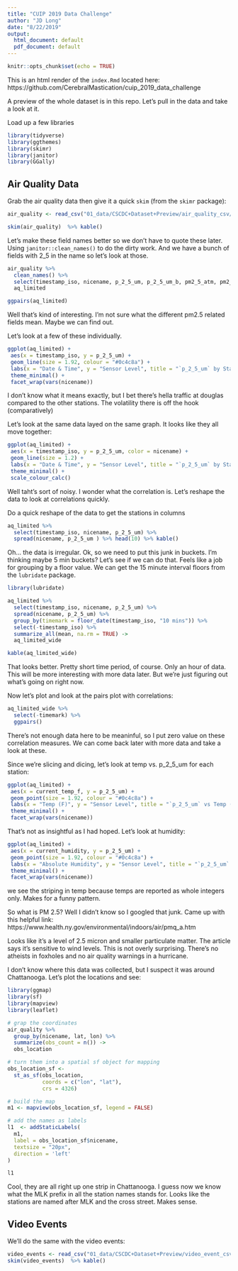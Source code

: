 ```yaml
---
title: "CUIP 2019 Data Challenge"
author: "JD Long"
date: "8/22/2019"
output:
  html_document: default
  pdf_document: default
---
```


```r
knitr::opts_chunk$set(echo = TRUE)
```
This is an html render of the `index.Rmd` located here: https://github.com/CerebralMastication/cuip_2019_data_challenge

A preview of the whole dataset is in this repo. Let's pull in the data and take a look at it. 

Load up a few libraries
```r
library(tidyverse)
library(ggthemes) 
library(skimr)
library(janitor)
library(GGally)
```

## Air Quality Data

Grab the air quality data then give it a quick `skim` (from the `skimr` package):

```r
air_quality <- read_csv("01_data/CSCDC+Dataset+Preview/air_quality_csv/all.csv")

skim(air_quality)  %>% kable()
```

Let's make these field names better so we don't have to quote these later. Using `janitor::clean_names()` to do the dirty work. And we have a bunch of fields with 2_5 in the name so let's look at those. 

```r
air_quality %>% 
  clean_names() %>% 
  select(timestamp_iso, nicename, p_2_5_um, p_2_5_um_b, pm2_5_atm, pm2_5_atm_b, pm2_5_cf_1, pm2_5_cf_1_b, current_temp_f, current_humidity) ->
  aq_limited

ggpairs(aq_limited)
```

Well that's kind of interesting. I'm not sure what the different pm2.5 related fields mean. Maybe we can find out. 

Let's look at a few of these individually. 

```r

ggplot(aq_limited) +
 aes(x = timestamp_iso, y = p_2_5_um) +
 geom_line(size = 1.92, colour = "#0c4c8a") +
 labs(x = "Date & Time", y = "Sensor Level", title = "`p_2_5_um` by Station") +
 theme_minimal() +
 facet_wrap(vars(nicename))

```

I don't know what it means exactly, but I bet there's hella traffic at douglas compared to the other stations. The volatility there is off the hook (comparatively)

Let's look at the same data layed on the same graph. It looks like they all move together:


```r

ggplot(aq_limited) +
 aes(x = timestamp_iso, y = p_2_5_um, color = nicename) +
 geom_line(size = 1.2) +
 labs(x = "Date & Time", y = "Sensor Level", title = "`p_2_5_um` by Station") +
 theme_minimal() +
 scale_colour_calc()

```


Well taht's sort of noisy. I wonder what the correlation is. Let's reshape the data to look at correlations quickly. 

Do a quick reshape of the data to get the stations in columns
```r

aq_limited %>%
  select(timestamp_iso, nicename, p_2_5_um) %>%
  spread(nicename, p_2_5_um ) %>% head(10) %>% kable()
```

Oh... the data is irregular. Ok, so we need to put this junk in buckets. I'm thinking maybe 5 min buckets? Let's see if we can do that. Feels like a job for grouping by a floor value. We can get the 15 minute interval floors from the `lubridate` package. 

```r
library(lubridate)
```
```r

aq_limited %>%
  select(timestamp_iso, nicename, p_2_5_um) %>%
  spread(nicename, p_2_5_um) %>%
  group_by(timemark = floor_date(timestamp_iso, "10 mins")) %>%
  select(-timestamp_iso) %>%
  summarize_all(mean, na.rm = TRUE) ->
  aq_limited_wide

kable(aq_limited_wide)


```

That looks better. Pretty short time period, of course. Only an hour of data. This will be more interesting with more data later. But we're just figuring out what's going on right now. 

Now let's plot and look at the pairs plot with correlations:

```r
aq_limited_wide %>%
  select(-timemark) %>%
  ggpairs()
```

There's not enough data here to be meaninful, so I put zero value on these correlation measures. We can come back later with more data and take a look at these. 

Since we're slicing and dicing, let's look at temp vs. p_2_5_um for each station:

```r
ggplot(aq_limited) +
 aes(x = current_temp_f, y = p_2_5_um) +
 geom_point(size = 1.92, colour = "#0c4c8a") +
 labs(x = "Temp (F)", y = "Sensor Level", title = "`p_2_5_um` vs Temp (F)") +
 theme_minimal() +
 facet_wrap(vars(nicename))


```


That's not as insightful as I had hoped. Let's look at humidity:


```r
ggplot(aq_limited) +
 aes(x = current_humidity, y = p_2_5_um) +
 geom_point(size = 1.92, colour = "#0c4c8a") +
 labs(x = "Absolute Humidity", y = "Sensor Level", title = "`p_2_5_um` vs Humidity") +
 theme_minimal() +
 facet_wrap(vars(nicename))


```

we see the striping in temp because temps are reported as whole integers only. Makes for a funny pattern. 


So what is PM 2.5? Well I didn't know so I googled that junk. Came up with this helpful link:
https://www.health.ny.gov/environmental/indoors/air/pmq_a.htm

Looks like it's a level of 2.5 micron and smaller particulate matter. The article says it's sensitive to wind levels. This is not overly surprising. There's no atheists in foxholes and no air quality warnings in a hurricane. 

I don't know where this data was collected, but I suspect it was around Chattanooga. Let's plot the locations and see:

```r
library(ggmap)
library(sf)
library(mapview)
library(leaflet)
```

```r
# grap the coordinates
air_quality %>%
  group_by(nicename, lat, lon) %>%
  summarize(obs_count = n()) ->
  obs_location

# turn them into a spatial sf object for mapping
obs_location_sf <-
  st_as_sf(obs_location,
           coords = c("lon", "lat"),
           crs = 4326)

# build the map
m1 <- mapview(obs_location_sf, legend = FALSE)

# add the names as labels
l1  <- addStaticLabels(
  m1,
  label = obs_location_sf$nicename,
  textsize = "20px",
  direction = 'left'
)

l1
```

Cool, they are all right up one strip in Chattanooga. I guess now we know what the MLK prefix in all the station names stands for. Looks like the stations are named after MLK and the cross street. Makes sense. 

## Video Events

We'll do the same with the video events:

```r
video_events <- read_csv("01_data/CSCDC+Dataset+Preview/video_event_csv/all.csv")
skim(video_events)  %>% kable()
```


